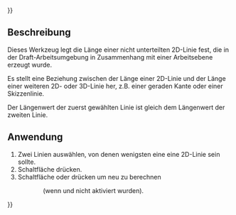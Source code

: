 {{UnfinishedDocu{{#translation:}}}}
<languages/>

{{Docnav/de
|[[Assembly3_ConstraintLineLength/de|Linienlänge]]
|[[Assembly3_ConstraintLengthRatio/de|Längenverhältnis]]
|[[Assembly3_Workbench/de|Assembly3]]
|IconL=Assembly_ConstraintLineLength.svg
|IconR=Assembly_ConstraintLengthRatio.svg
|IconC=Assembly3_workbench_icon.svg
}}

{{GuiCommand/de
|Name=Assembly3 ConstraintEqualLength
|Name/de=Assembly3 GleicheLänge
|Icon=Assembly_ConstraintEqualLength.svg
|Workbenches=[[Assembly3_Workbench/de|Assembly3]]
}}

== Beschreibung ==

Dieses Werkzeug legt die Länge einer nicht unterteilten 2D-Linie fest, die in der Draft-Arbeitsumgebung in Zusammenhang mit einer Arbeitsebene erzeugt wurde.

Es stellt eine Beziehung zwischen der Länge einer 2D-Linie und der Länge einer weiteren 2D- oder 3D-Linie her, z.B. einer geraden Kante oder einer Skizzenlinie.

Der Längenwert der zuerst gewählten Linie ist gleich dem Längenwert der zweiten Linie. 

== Anwendung == 

# Zwei Linien auswählen, von denen wenigsten eine eine 2D-Linie sein sollte.
# Schaltfläche {{Button|[[Image:Assembly_ConstraintEqualLength.svg|16px]] [[Assembly3_ConstraintEqualLength/de|Gleiche Länge]]}} drücken.
# Schaltfläche {{Button|[[Image:Assembly3_workbench_icon.svg|16px]] [[Assembly3_ResolveConstraints/de|Beziehungen berechnen]]}} oder {{Button|[[Image:Assembly_QuickSolve.svg|16px]] [[Assembly3_QuickSolve/de|Schnelle Berechnung]]}} drücken um neu zu berechnen
:: (wenn {{Button|[[Image:Assembly_AutoRecompute.svg|16px]] [[Assembly3_AutoRecompute/de|Automatische Berechnung]]}} und {{Button|[[Image:Assembly_SmartRecompute.svg|16px]] [[Assembly3_SmartRecompute/de|Smarte Berechnung]]}}  nicht aktiviert wurden).


{{Docnav/de
|[[Assembly3_ConstraintLineLength/de|Linienlänge]]
|[[Assembly3_ConstraintLengthRatio/de|Längenverhältnis]]
|[[Assembly3_Workbench/de|Assembly3]]
|IconL=Assembly_ConstraintLineLength.svg
|IconR=Assembly_ConstraintLengthRatio.svg
|IconC=Assembly3_workbench_icon.svg
}}

{{Userdocnavi{{#translation:}}}}